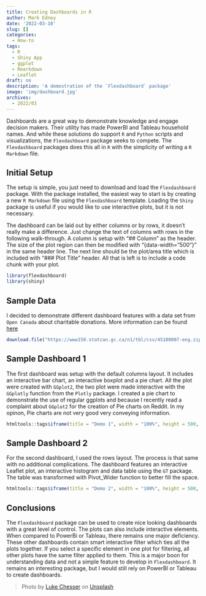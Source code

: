 ```yaml
---
title: Creating Dashboards in R
author: Mark Edney
date: '2022-03-10'
slug: []
categories:
  - How-to
tags:
  - R
  - Shiny App
  - ggplot
  - Rmarkdown
  - Leaflet
draft: no
description: 'A demostration of the `Flexdashboard` package'
image: 'img/dashboard.jpg'
archives:
  - 2022/03
---
```


Dashboards are a great way to demonstrate knowledge and engage decision makers. Their utility has made PowerBI and 
Tableau household names. And while these solutions do support `R` and `Python` scripts and visualizations, the `Flexdashboard` package seeks to compete. The `Flexdashboard` packages does this all in `R` with the simplicity of writing a `R Markdown` file. 

## Initial Setup

The setup is simple, you just need to download and load the `Flexdashboard` package. With the package installed, the easiest way to start is by creating a new `R Markdown` file using the `Flexdashboard` template. Loading the `Shiny` package is useful if you would like to use interactive plots, but it is not necessary. 

The dashboard can be laid out by either columns or by rows, it doesn't really make a difference. Just change the text of columns with rows in the following walk-through. A column is setup with "## Column" as the header. The size of the plot region can then be modified with "{data-width="500"}" in the same header line. The next line should be the plot/area title which is included with "### Plot Title" header. All that is left is to include a code chunk with your plot. 


```r
library(flexdashboard)
library(shiny)
```

## Sample Data

I decided to demonstrate different dashboard features with a data set from `Open Canada` about charitable donations. More information can be found [here](https://open.canada.ca/data/en/dataset/74c77af4-73c4-4e0d-ac5d-f74a247cdf12)

```r
download.file("https://www150.statcan.gc.ca/n1/tbl/csv/45100007-eng.zip", "donordata.zip")
```

## Sample Dashboard 1

The first dashboard was setup with the default columns layout. It includes an interactive bar chart, an interactive boxplot and a pie chart. All the plot were created with `GGplot2`, the two plot were made interactive with the `GGplotly` function from the `Plotly` package. I created a pie chart to demonstrate the use of regular ggplots and because I recently read a complaint about `GGplot2` for the creation of Pie charts on Reddit. In my opinon, Pie charts are not very good very conveying information.  

 
```r
htmltools::tags$iframe(title = "Demo 1", width = "100%", height = 500, src= "demo1.html")
```

## Sample Dashboard 2

For the second dashboard, I used the rows layout. The process is that same with no additional complications. The dashboard features an interactive Leaflet plot, an interactive histogram and data table using the `GT` package. The table was transformed with Pivot_Wider function to better fill the space. 

```r
htmltools::tags$iframe(title = "Demo 2", width = "100%", height = 500, src= "demo2.html")
```

## Conclusions

The `Flexdashboard` package can be used to create nice looking dashboards with a great level of control. The plots can also include interactive elements. When compared to PowerBi or Tableau, there remains one major deficiency. These other dashboards contain smart interactive filter which ties all the plots together. If you select a specific element in one plot for filtering, all other plots have the same filter applied to them. This is a major boon for understanding data and not a simple feature to develop in `Flexdashboard`. It remains an interesting package, but I would still rely on PowerBI or Tableau to create dashboards. 

> Photo by [Luke Chesser](https://unsplash.com/@lukechesser?utm_source=unsplash&utm_medium=referral&utm_content=creditCopyText) on [Unsplash](https://unsplash.com/s/photos/dashboards?utm_source=unsplash&utm_medium=referral&utm_content=creditCopyText)